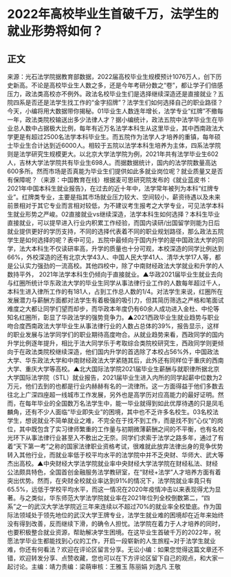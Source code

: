 # 2022年高校毕业生首破千万，法学生的就业形势将如何？
## 正文
来源：光石法学院据教育部数据，2022届高校毕业生规模预计1076万人，创下历史新高。不论是高校毕业生人数之多，还是今年考研分数之“卷”，都让学子们倍感压力，政法类高校亦不例外。政法名校毕业生们是选择继续深造还是直接就业？五院四系是否还是法学生找工作的“金字招牌”？法学生们如何选择自己的职业路径？今天，小编将用大数据带你揭秘。01毕业生人数连年增长，法学专业“红牌”不撤每一年，政法类院校输送出多少法律人才？据小编统计，政法五院中法学毕业生在毕业总人数中占据极大比例，每年有近万名法学本科生从这里毕业，其中西南政法大学更是有超过2500名法学本科毕业生。而五院作为法学人才培养的重镇，每年硕士毕业生合计达到近6000人。相较于五院以法学本科生培养为主体，四系法学院则是法学研究生规模更大。以北京大学法学院为例，2021年共有法学毕业生602人，吉林大学法学院共有毕业生698人。而据数据统计，国内的法学院数量高达600多所。然而市场是否真能为毕业生们提供如此多就业岗位呢？就业质量又是否有保障呢？（来源：中国教育在线）根据麦可思研究院发布的《就业蓝皮书：2021年中国本科生就业报告》，在过去的近十年中，法学常年被列为本科“红牌专业”。红牌类专业，主要是指其市场就业压力较大、空间较小，薪资待遇以及未来前景相对于其它专业而言相对较低，为不建议考生报考之大学专业，可见法学本科生就业形势之严峻。02直接就业vs继续深造，法学本科生如何选择？本科生毕业直接就业，可以提早进入行业内积累工作经验，而国内读研/出国留学则能为日后就业提供更好的学历支持，不同的选择代表着不同的职业规划路径，那么政法五院学生是如何选择的呢？表中可见，五院中最倾向于国内升学的是中国政法大学的同学，法大本科生不仅读研率高，升学的质量也十分可观，本校深造的同学比例达到66%，外校深造的还有北京大学43人、中国人民大学41人、清华大学17人等，都是公认实力强劲的一流高校。其他四校中，除了中南财经政法大学就业和升学的人数持平外， 2021年法学本科生仍倾向于直接就业。▲华政2021届毕业生就业去向与红圈所统计华东政法大学的毕业生同学从事法律行业工作的人数每年超过千人，本科生进入律所工作的有181人，占到工作总人数的1/4。对法学生来说，红圈所在发展潜力与薪酬方面都对法学生有着极强的吸引力，但其简历筛选之严格和笔面试难度之大都让同学们望而却步，而华政本年度仍有60余人成功进入金杜、中伦等知名红圈所，彰显了华政法学的强势竞争力。▲2021西政毕业生就业趋势与职业吻合度西南政法大学毕业生从事法律行业的人数占总体的39%，报告显示，这样的职业发展与法学同学们的职业期待高度吻合。从就业趋势来看，西政同学的国内升学比例逐年提升，相比于法大同学乐于考取综合类院校研究生，西政同学则更倾向于在政法类院校继续深造，他们国内升学的首选除了本校占56%外，中国政法大学、华东政法大学和中南财经政法大学紧随其后，此外还有同样位于重庆的西南大学、重庆大学等高校。▲北大国际法学院2021届毕业生薪酬与就职律所据北京大学国际法学院（STL）就业报告，2021届毕业生进入内所的同学起薪中位数为2万元，他们去到的也都是行业内赫赫有名的一流律所。这一方面得益于他们多数去往北上广深四座超一线城市工作发展，另外也是高学历对应高能力的最好证明。然而，在每年毕业的全国数万名法学生中，能一毕业就得到如此优厚待遇的只是凤毛麟角，还有不少人面临“毕业即失业”的困境，其中也不乏许多名校生。03名校法学生，想说就业不简单就业之难，不完全在于找不到工作，而是找不到“心仪”的岗位，其中既包含了实习律师繁重的工作量与初期微薄薪酬之间的不平衡，也有名校光环下从事法律行业甚至入不敷出之无奈。同学们求索于法学之路多年，通过了有着“天下第一考”之称的国家法律职业资格考试，很难就此放弃法律出身的竞争优势转入其他行业，而就业率低于校平均水平的法学院中并不乏央财、华师大、武大等杰出高校。▲中央财经大学法学院就业率中央财经大学法学院在财经私法、财经公法颇具特色，全国首创金融服务法学教研室，在“财经+法学”人才培养方面有着突出优势。然而，在央财全校就业率达到91%的情况下，法学院就业率竟只有65.5%，远低于学校平均水平，而这一情况在2020年疫情冲击以来表现得尤为显著。与之类似，华东师范大学法学院就业率在2021年位列全校倒数第二，“四系”之一的武汉大学法学院近三年来连续以不超过70%的就业率全校垫底。作为国际法领域处于领先地位的武汉大学王牌专业，法学生就业难的困境却在近年来始终没有得到改善，反而继续下滑，的确令人担忧。法学院在着力于人才培养的同时，也要积极整合就业资源，帮助解决学生困境。在这毕业生首破千万的2022年，祝愿法学毕业生都能找到心仪的工作，开启一段崭新的人生旅程~对于法学生就业难，你还有何看法？欢迎在评论区留言分享。无讼小编：如果您觉得这篇文章还不错，欢迎转发分享、点赞收藏，您也可以在下方评论区留下自己的观点，和大家一起讨论。主编：靖力责编：梁萌审核：王雅玉 陈丽娟 刘逸凡 王敬